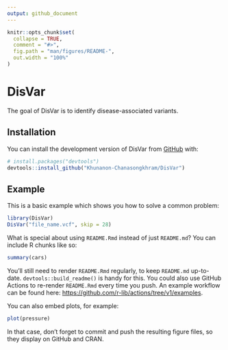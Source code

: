 ```yaml
---
output: github_document
---
```


<!-- README.md is generated from README.Rmd. Please edit that file -->

```r
knitr::opts_chunk$set(
  collapse = TRUE,
  comment = "#>",
  fig.path = "man/figures/README-",
  out.width = "100%"
)
```

# DisVar

<!-- badges: start -->
<!-- badges: end -->

The goal of DisVar is to identify disease-associated variants.

## Installation

You can install the development version of DisVar from [GitHub](https://github.com/) with:

``` r
# install.packages("devtools")
devtools::install_github("Khunanon-Chanasongkhram/DisVar")
```

## Example

This is a basic example which shows you how to solve a common problem:


```r
library(DisVar)
DisVar("file_name.vcf", skip = 28)
```

What is special about using `README.Rmd` instead of just `README.md`? You can include R chunks like so:

```r
summary(cars)
```

You'll still need to render `README.Rmd` regularly, to keep `README.md` up-to-date. `devtools::build_readme()` is handy for this. You could also use GitHub Actions to re-render `README.Rmd` every time you push. An example workflow can be found here: <https://github.com/r-lib/actions/tree/v1/examples>.

You can also embed plots, for example:

```r
plot(pressure)
```

In that case, don't forget to commit and push the resulting figure files, so they display on GitHub and CRAN.
